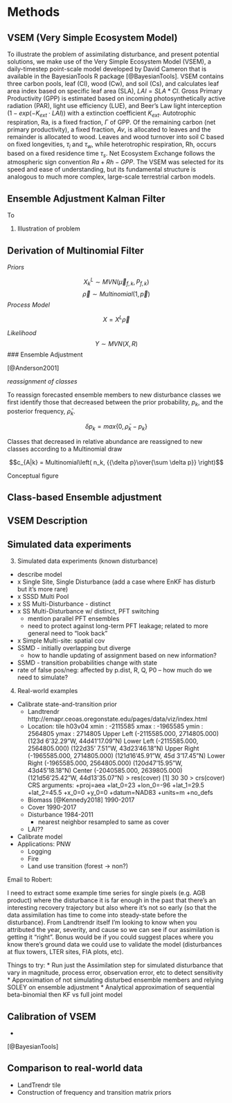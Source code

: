 # Methods

## VSEM (Very Simple Ecosystem Model)

To illustrate the problem of assimilating disturbance, and present potential solutions, we make use of the Very Simple Ecosystem Model (VSEM), a daily-timestep point-scale model developed by David Cameron that is available in the BayesianTools R package [@BayesianTools]. VSEM contains three carbon pools, leaf (Cl), wood (Cw), and soil (Cs), and calculates leaf area index based on specific leaf area (SLA), $LAI = SLA*Cl$. Gross Primary Productivity (GPP) is estimated based on incoming photosynthetically active radiation (PAR), light use efficiency (LUE), and Beer's Law light interception ($1-exp(-K_{ext}\cdot LAI)$) with a extinction coefficient $K_{ext}$. Autotrophic respiration, Ra, is a fixed fraction, $\Gamma$ of GPP. Of the remaining carbon (net primary productivity), a fixed fraction, $Av$, is allocated to leaves and the remainder is allocated to wood. Leaves and wood turnover into soil C based on fixed longevities, $\tau_l$ and $\tau_w$, while heterotrophic respiration, Rh, occurs based on a fixed residence time $\tau_s$. Net Ecosystem Exchange follows the atmospheric sign convention $Ra + Rh - GPP$. The VSEM was selected for its speed and ease of understanding, but its fundamental structure is analogous to much more complex, large-scale terrestrial carbon models. 

## Ensemble Adjustment Kalman Filter

To 

1. Illustration of problem

## Derivation of Multinomial Filter

*Priors*

  $$X^L_k \sim MVN(\vec{\mu}_{f,k},P_{f,k})$$
  $$\vec{\rho} \sim Multinomial(1,\vec{p})$$ 
*Process Model*

  $$X = X^L \vec{\rho}$$
  
*Likelihood*
  $$Y \sim MVN(X,R)$$
### Ensemble Adjustment

[@Anderson2001]

*reassignment of classes*

To reassign forecasted ensemble members to new disturbance classes we first identify those that decreased between the prior probability, $p_k$, and the posterior frequency, $\bar{\rho}_k$.

$$\delta p_k = max\{0,\bar{\rho}_k-p_k \}$$

Classes that decreased in relative abundance are reassigned to new classes according to a Multinomial draw

$$c_{A|k} = Multinomial\left( n_k, {{\delta p}\over{\sum \delta p}}  \right)$$ 


Conceptual figure


## Class-based Ensemble adjustment


## VSEM Description


## Simulated data experiments


3. Simulated data experiments (known disturbance)
  + describe model
  + x Single Site, Single Disturbance  (add a case where EnKF has disturb but it's more rare)
  + x SSSD Multi Pool
  + x SS Multi-Disturbance - distinct
  + x SS Multi-Disturbance w/ distinct, PFT switching
      * mention parallel PFT ensembles
      * need to protect against long-term PFT leakage; related to more general need to "look back"
  + x Simple Multi-site: spatial cov
  + SSMD - initially overlapping but diverge
      * how to handle updating of assignment based on new information?
  + SSMD - transition probabilities change with state
  + rate of false pos/neg: affected by p.dist, R, Q, P0 -- how much do we need to simulate?
4. Real-world examples
  + Calibrate state-and-transition prior
    + Landtrendr
    http://emapr.ceoas.oregonstate.edu/pages/data/viz/index.html
    + Location:
    tile h03v04
xmin       : -2115585 
xmax       : -1965585 
ymin       : 2564805 
ymax       : 2714805 
Upper Left  (-2115585.000, 2714805.000) (123d 6'32.29"W, 44d41'17.09"N)
Lower Left  (-2115585.000, 2564805.000) (122d35' 7.51"W, 43d23'46.18"N)
Upper Right (-1965585.000, 2714805.000) (121d16'45.91"W, 45d 3'17.45"N)
Lower Right (-1965585.000, 2564805.000) (120d47'15.95"W, 43d45'18.18"N)
Center      (-2040585.000, 2639805.000) (121d56'25.42"W, 44d13'35.07"N)
> res(cover)
[1] 30 30
> crs(cover)
CRS arguments:
 +proj=aea +lat_0=23 +lon_0=-96 +lat_1=29.5 +lat_2=45.5 +x_0=0 +y_0=0 +datum=NAD83
+units=m +no_defs 
    + Biomass [@Kennedy2018]
      1990-2017
    + Cover
      1990-2017
    + Disturbance
      1984-2011
      - nearest neighbor resampled to same as cover
    + LAI??
  + Calibrate model
  + Applications: PNW
    + Logging
    + Fire
    + Land use transition (forest -> non?)

Email to Robert:

I need to extract some example time series for single pixels (e.g. AGB product) where the disturbance it is far enough in the past that there’s an interesting recovery trajectory but also where it’s not so early (so that the data assimilation has time to come into steady-state before the disturbance). From Landtrendr itself I’m looking to know when you attributed the year, severity, and cause so we can see if our assimilation is getting it “right”. Bonus would be if you could suggest places where you know there’s ground data we could use to validate the model (disturbances at flux towers, LTER sites, FIA plots, etc).


Things to try:
* Run just the Assimilation step for simulated disturbance that vary in magnitude, process error, observation error, etc to detect sensitivity
* Approximation of not simulating disturbed ensemble members and relying SOLEY on ensemble adjustment
* Analytical approximation of sequential beta-binomial then KF vs full joint model

## Calibration of VSEM
* 

[@BayesianTools]


## Comparison to real-world data

* LandTrendr tile
* Construction of frequency and transition matrix priors


